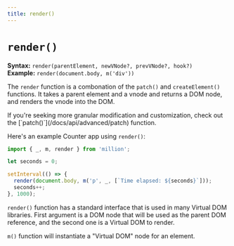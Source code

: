 ```yaml
---
title: render()
---
```



# `render()`

**Syntax:** `render(parentElement, newVNode?, prevVNode?, hook?)`\
**Example:** `render(document.body, m('div'))`

The `render` function is a combonation of the `patch()` and `createElement()` functions. It takes a parent element and a vnode and returns a DOM node, and renders the vnode into the DOM.

<Callout>
  If you're seeking more granular modification and customization, check out the
  [`patch()`](/docs/api/advanced/patch) function.
</Callout>

Here's an example Counter app using `render()`:

```js
import { _, m, render } from 'million';

let seconds = 0;

setInterval(() => {
  render(document.body, m('p', _, [`Time elapsed: ${seconds}`]));
  seconds++;
}, 1000);
```

<Counter />

`render()` function has a standard interface that is used in many Virtual DOM libraries. First argument is a DOM node that will be used as the parent DOM reference, and the second one is a Virtual DOM to render.

`m()` function will instantiate a "Virtual DOM" node for an element.
